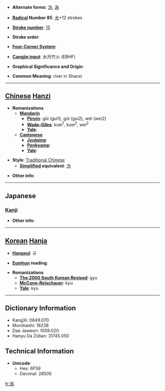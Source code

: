 * '''Alternate forms''': [[沩]], [[溈]]

* '''[[Wiktionary:Chinese radical index| Radical]] Number 85''': [[Wiktionary:Chinese radical index 水|水]]+12 strokes

* '''[[Wiktionary:Chinese total strokes index|Stroke number]]''': [[Wiktionary:Chinese total strokes index 15|15]]

* '''Stroke order''': 

* '''[[Wiktionary:Chinese four corner index|Four-Corner System]]''': 

* '''[[Wiktionary:Chinese Cangjie index|Cangjie input]]''': 水月竹火 (EBHF)

* '''Graphical Significance and Origin''': 

* '''Common Meaning''': river in Shanxi

----

== [[Chinese]] [[Hanzi]] ==

* '''Romanizations'''
** '''[[Mandarin]]'''
*** '''[[Pinyin]]''': gūi (gui1), gúi (gui2), wéi (wei2)
*** '''[[Wade-Giles]]''': kuei<sup>1</sup>, kuei<sup>2</sup>, wei<sup>2</sup>
*** '''[[Yale]]''': 
** '''[[Cantonese]]'''
*** '''[[Jyutping]]''':
*** '''[[Penkyamp]]''': 
*** '''[[Yale]]''': 

* '''Style''': [[Traditional Chinese]] 
** '''[[Simplified Chinese|Simplified]] equivalent''': [[沩]]

* '''Other info''': 

----

==Japanese==
===[[Kanji]]===
{{kanji|on readings=[[き]] (ki), [[い]] (i)
|kun readings=
}}

* '''Other info''':  

----

== [[Korean]] [[Hanja]] ==

* '''[[Hangeul]]''': 규

* '''[[Eumhun]] reading''': 

* '''Romanizations'''
** '''[[The 2000 South Korean Revised Romanization|The 2000 South Korean Revised]]''': gyu
** '''[[McCune-Reischauer]]''': kyu
** '''[[Yale]]''': kyu

----

== Dictionary Information ==

* KangXi: 0649.070
* Morohashi: 18238
* Dae Jaweon: 1059.020
* Hanyu Da Zidian: 31745.050

== Technical Information ==

* '''Unicode''':
** Hex: 6F59
** Decimal: 28505

[[fr:潙]]